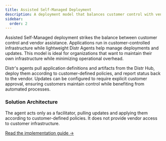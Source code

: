 ```yaml
---
title: Assisted Self-Managed Deployment
description: A deployment model that balances customer control with vendor assistance
sidebar:
  order: 2
---
```



Assisted Self-Managed deployment strikes the balance between customer control and vendor assistance. Applications run in customer-controlled infrastructure while lightweight Distr Agents help manage deployments and updates. This model is ideal for organizations that want to maintain their own infrastructure while minimizing operational overhead.

Distr's agents pull application definitions and artifacts from the Distr Hub, deploy them according to customer-defined policies, and report status back to the vendor. Updates can be configured to require explicit customer approval, ensuring customers maintain control while benefiting from automated processes.

### Solution Architecture

<ThemeImage
  lightSrc="/src/assets/docs/use-cases/assisted-self-managed/assisted-self-managed-light.png"
  darkSrc="/src/assets/docs/use-cases/assisted-self-managed/assisted-self-managed-dark.png"
  alt="Assisted-Self-Managed diagram"
/>

<Aside type="tip">
  The agent acts only as a facilitator, pulling updates and applying them
  according to customer-defined policies. It does not provide vendor access to
  customer infrastructure.
</Aside>

[Read the implementation guide →](/docs/guides/implementation/assisted-self-managed-deployment-guide)

